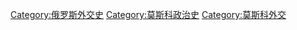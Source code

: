 [[Category:俄罗斯外交史|Category:俄罗斯外交史]]
[[Category:莫斯科政治史|Category:莫斯科政治史]]
[[Category:莫斯科外交|Category:莫斯科外交]]